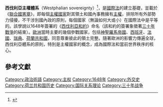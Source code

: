 {{multiple issues|
{{Expand English|time=2017-02-18T21:49:39+00:00}}
{{expand|time=2017-02-18T21:49:39+00:00}}

}}
{{noteTA
|G1=  地名
|T=zh-cn:威斯特伐利亚主权体系;zh-tw:西發里亞主權體系;zh-hk:西伐利亞主權體系;
|1=zh-cn:威斯特伐利亚;zh-tw:西發里亞;zh-hk:西伐利亞;
}}
'''西伐利亞主權體系'''（Westphalian sovereignty）<ref>{{Cite web
|url=https://terms.naer.edu.tw/detail/3368452/
|title=Westphalian sovereignty - 西伐利亞主權
|website=國家教育研究院雙語詞彙、學術名詞暨辭書資訊網}}</ref>，是[[國際法|國際法]]的建立基礎，並載於《[[聯合國憲章|聯合國憲章]]》，即每個[[主權國家|主權國家]]對其領土和國內事務擁有[[主權|主權]]，排除所有外部勢力侵擾，不干涉別國內政的原則，每個國家（無論如何大或小）在國際法中是平等的。該學說以1648年簽署的《[[西伐利亞和約|西伐利亞和約]]》命名（該和約的簽署象徵著[[三十年戰爭|三十年戰爭]]的結束）。[[歐洲|歐洲]]當時主要的幾個參戰國家，包括[[神聖羅馬帝國|神聖羅馬帝國]]、[[西班牙|西班牙]]、[[法國|法國]]、[[瑞典|瑞典]]、[[荷蘭共和國|荷蘭共和國]]，同意尊重彼此的領土完整。隨著歐洲的影響力傳遍全球，西伐利亞體系的原則，特別是主權國家的概念，成為國際法和當前世界秩序的核心。

==參考文獻==
{{reflist}}

[[Category:政治術語|Category:政治術語]]
[[Category:主权|Category:主权]]
[[Category:1648年|Category:1648年]]
[[Category:外交史|Category:外交史]]
[[Category:荷兰共和国历史|Category:荷兰共和国历史]]
[[Category:国际关系理论|Category:国际关系理论]]
[[Category:三十年战争|Category:三十年战争]]
